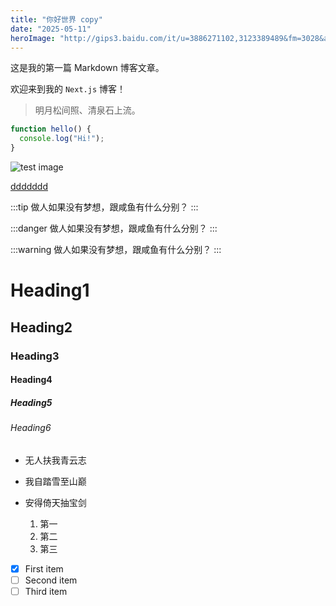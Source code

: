 ```yaml
---
title: "你好世界 copy"
date: "2025-05-11"
heroImage: "http://gips3.baidu.com/it/u=3886271102,3123389489&fm=3028&app=3028&f=JPEG&fmt=auto?w=1280&h=960"
---
```


这是我的第一篇 Markdown 博客文章。

欢迎来到我的 `Next.js` 博客！

> 明月松间照、清泉石上流。

```js
function hello() {
  console.log("Hi!");
}
```

![test image](/man.jpg)

[ddddddd](https://baidu.com)

:::tip
做人如果没有梦想，跟咸鱼有什么分别？
:::

:::danger
做人如果没有梦想，跟咸鱼有什么分别？
:::

:::warning
做人如果没有梦想，跟咸鱼有什么分别？
:::

# Heading1

## Heading2

### Heading3

#### Heading4

##### Heading5

###### Heading6

- 无人扶我青云志
- 我自踏雪至山巅
- 安得倚天抽宝剑

  1. 第一
  2. 第二
  3. 第三

- [x] First item
- [ ] Second item
- [ ] Third item
